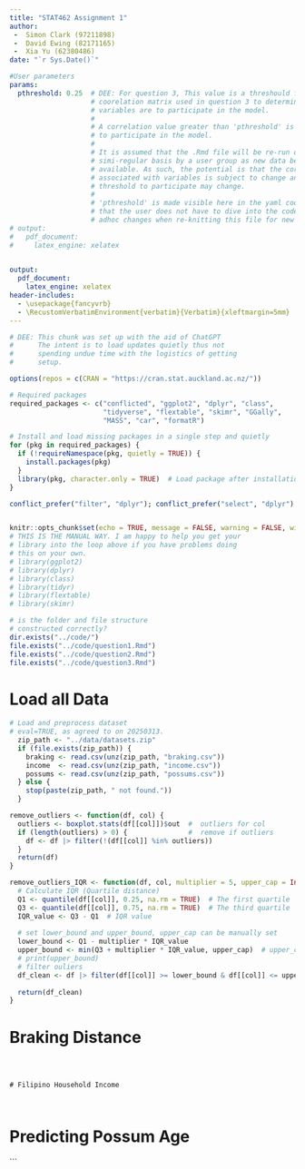 ```yaml
---
title: "STAT462 Assignment 1"
author:  
 -  Simon Clark (97211898) 
 -  David Ewing (82171165)  
 -  Xia Yu (62380486) 
date: "`r Sys.Date()`"

#User parameters
params:
  pthreshold: 0.25  # DEE: For question 3, This value is a threshould for the 
                    # coorelation matrix used in question 3 to determine which 
                    # variables are to participate in the model.  
                    #
                    # A correlation value greater than 'pthreshold' is required
                    # to participate in the model. 
                    #
                    # It is assumed that the .Rmd file will be re-run on a 
                    # simi-regular basis by a user group as new data becomes
                    # available. As such, the potential is that the correlation 
                    # associated with variables is subject to change and the 
                    # threshold to participate may change. 
                    #
                    # 'pthreshold' is made visible here in the yaml code such 
                    # that the user does not have to dive into the code to make  
                    # adhoc changes when re-knitting this file for new data.   
# output:
#   pdf_document:
#     latex_engine: xelatex
    

output: 
  pdf_document:
    latex_engine: xelatex
header-includes:
  - \usepackage{fancyvrb}
  - \RecustomVerbatimEnvironment{verbatim}{Verbatim}{xleftmargin=5mm}
---
```


```r
# DEE: This chunk was set up with the aid of ChatGPT
#      The intent is to load updates quietly thus not
#      spending undue time with the logistics of getting 
#      setup. 

options(repos = c(CRAN = "https://cran.stat.auckland.ac.nz/"))

# Required packages
required_packages <- c("conflicted", "ggplot2", "dplyr", "class",  
                       "tidyverse", "flextable", "skimr", "GGally",
                       "MASS", "car", "formatR")

# Install and load missing packages in a single step and quietly
for (pkg in required_packages) {
  if (!requireNamespace(pkg, quietly = TRUE)) {
    install.packages(pkg)
  }
  library(pkg, character.only = TRUE)  # Load package after installation check
}

conflict_prefer("filter", "dplyr"); conflict_prefer("select", "dplyr")


knitr::opts_chunk$set(echo = TRUE, message = FALSE, warning = FALSE, width = 70)
# THIS IS THE MANUAL WAY. I am happy to help you get your
# library into the loop above if you have problems doing 
# this on your own. 
# library(ggplot2)
# library(dplyr)
# library(class)
# library(tidyr)
# library(flextable)
# library(skimr)
```

```r
# is the folder and file structure 
# constructed correctly? 
dir.exists("../code/")
file.exists("../code/question1.Rmd")
file.exists("../code/question2.Rmd")
file.exists("../code/question3.Rmd")

```

# Load all Data 

```r
# Load and preprocess dataset
# eval=TRUE, as agreed to on 20250313. 
  zip_path <- "../data/datasets.zip"
  if (file.exists(zip_path)) {
    braking <- read.csv(unz(zip_path, "braking.csv"))
    income  <- read.csv(unz(zip_path, "income.csv"))
    possums <- read.csv(unz(zip_path, "possums.csv"))
  } else {
    stop(paste(zip_path, " not found."))
  }

``` 

```r
remove_outliers <- function(df, col) {        
  outliers <- boxplot.stats(df[[col]])$out  #  outliers for col
  if (length(outliers) > 0) {               #  remove if outliers 
    df <- df |> filter(!(df[[col]] %in% outliers))
  }
  return(df)
}

remove_outliers_IQR <- function(df, col, multiplier = 5, upper_cap = Inf) {        
  # Calculate IQR (Quartile distance)
  Q1 <- quantile(df[[col]], 0.25, na.rm = TRUE)  # The first quartile
  Q3 <- quantile(df[[col]], 0.75, na.rm = TRUE)  # The third quartile
  IQR_value <- Q3 - Q1  # IQR value
  
  # set lower_bound and upper_bound, upper_cap can be manually set
  lower_bound <- Q1 - multiplier * IQR_value  
  upper_bound <- min(Q3 + multiplier * IQR_value, upper_cap)  # upper_cap can be set manually
  # print(upper_bound)
  # filter ouliers
  df_clean <- df |> filter(df[[col]] >= lower_bound & df[[col]] <= upper_bound)
  
  return(df_clean)
}

```

# Braking Distance


```



# Filipino Household Income



```


# Predicting Possum Age


```
